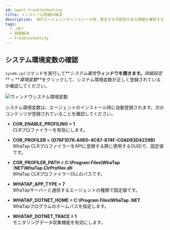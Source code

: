 ```yaml
---
id: agent-troubleshooting
title: インストール問題の解決
description: .NETエージェントのインストール時、発生する可能性のある問題を確認することができます。
tags:
  - .NET
  - 問題解決
  - Troubleshooting
---
```


## システム環境変数の確認

`sysdm.cpl`コマンドを実行して**_システム属性_**ウィンドウを開きます。**_詳細設定_** > **_環境変数_**をクリックして、システム環境変数が正しく登録されているか確認してください。

![ウィンドウシステム環境変数](https://img.whatap.io/media/agent_dotnet/install/system_properties.png)

システム環境変数は、エージェントのインストール時に自動登録されます。次のコンテンツが登録されていることを確認してください。

-   **COR_ENABLE_PROFILING = 1**<br/>CLRプロファイラーを有効にします。

-   **COR_PROFILER = {D76F1D76-A9E0-4C87-874F-C0AD93D4229B}**<br/>WhaTap CLRプロファイラーをAPIに登録する際に使用するGUIDで、固定値です。

-   **COR_PROFILER_PATH = C:\\Program Files\\WhaTap .NET\\WhaTap.ClrProfiler.dll**<br/>WhaTap CLRプロファイラーDLLのパスです。

-   **WHATAP_APP_TYPE = 7**<br/>WhaTapサーバーと通信するエージェントの種類で固定値です。

-   **WHATAP_DOTNET_HOME = C:\\Program Files\\WhaTap .NET**<br/>WhaTapプログラムのホームパスを指定します。

-   **WHATAP_DOTNET_TRACE = 1**<br/>モニタリングデータ収集機能を有効にします。
